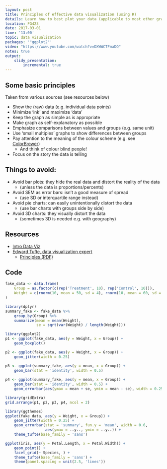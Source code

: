 ```yaml
---
layout: post
title: Principles of effective data visualization (using R)
details: Learn how to best plot your data (applicable to most other graphic software).
location: FG423
date: 2017-03-01
time: '13:00'
topic: data visualization
packages: '"ggplot2"'
video: "https://www.youtube.com/watch?v=DXWWCTFmaDQ"
notes: true
output: 
    slidy_presentation:
        incremental: true
---
```


## Some basic principles

Taken from various sources (see resources below)

- Show the (raw) data (e.g. individual data points)
- Minimize 'ink' and maximize 'data'
- Keep the graph as simple as is appropriate
- Make graph as self-explanatory as possible
- Emphasize comparisons between values and groups (e.g. same unit)
- Use 'small multiples' graphs to show differences between groups
- Pay attention to the meaning of the colour scheme (e.g. see [ColorBrewer](http://colorbrewer2.org/))
    - And think of colour blind people!
- Focus on the story the data is telling

## Things to avoid:

- Avoid bar plots: they hide the real data and distort the reality of the data
    - (unless the data is proportions/percents)
- Avoid SEM as error bars: isn't a good measure of spread
    - (use SD or interquartile range instead) 
- Avoid pie charts: can easily unintentionally distort the data
    - (use bar charts with groups side by side)
- Avoid 3D charts: they visually distort the data 
    - (sometimes 3D is needed e.g. with geography)

## Resources

- [Intro Data Viz](http://paldhous.github.io/ucb/2016/dataviz/week2.html)
- [Edward Tufte, data visualization expert](https://www.edwardtufte.com/tufte/)
    - [Principles (PDF)](http://stat.pugetsound.edu/courses/class13/dataVisualization.pdf)
    
## Code

```r
fake_data <- data.frame(
    Group = as.factor(c(rep('Treatment', 10), rep('Control', 10))),
    Weight = c(rnorm(10, mean = 50, sd = 4), rnorm(10, mean = 60, sd = 5))
)

library(dplyr)
summary_fake <- fake_data %>% 
    group_by(Group) %>% 
    summarize(mean = mean(Weight),
              se = sqrt(var(Weight) / length(Weight)))

library(ggplot2)
p1 <- ggplot(fake_data, aes(y = Weight, x = Group)) +
    geom_boxplot()

p2 <- ggplot(fake_data, aes(y = Weight, x = Group)) +
    geom_jitter(width = 0.25)

p3 <- ggplot(summary_fake, aes(y = mean, x = Group)) +
    geom_bar(stat = 'identity', width = 0.5)
    
p4 <- ggplot(summary_fake, aes(y = mean, x = Group)) +
    geom_bar(stat = 'identity', width = 0.5) +
    geom_errorbar(aes(ymax = mean + se, ymin = mean - se), width = 0.25)

library(gridExtra)
grid.arrange(p1, p2, p3, p4, ncol = 2)

library(ggthemes)
ggplot(fake_data, aes(y = Weight, x = Group)) +
    geom_jitter(width = 0.25) +
    geom_errorbar(stat = 'summary', fun.y = 'mean', width = 0.6, 
                  aes(ymax = ..y.., ymin = ..y..)) +
    theme_tufte(base_family = 'sans')

ggplot(iris, aes(y = Petal.Length, x = Petal.Width)) +
    geom_point() +
    facet_grid(~ Species, ) +
    theme_tufte(base_family = 'sans') +
    theme(panel.spacing = unit(2.5, 'lines'))
```

